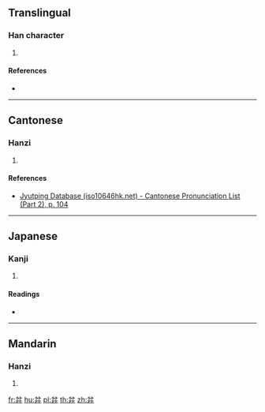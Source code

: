 ==Translingual==

===Han character===
{{Han char|rn=55|rad=廾|as=04|sn=7|four=80442|canj=CSHT,XCSHT|ids=⿱分廾}}

# {{defn|Han|sort=廾04}}

====References====
* {{Han ref|kx=0354.010|dkj=09597|dj=0669.020|hdz=10515.050|uh=5F05|ud=24325|bh=CAD2|bd=51922}}

----

==Cantonese==

===Hanzi===
{{yue-hanzi|jyut=[[fan5]]|y=fan5}}

# {{defn|lang=yue|sort=廾04}}

====References====
* [http://www.iso10646hk.net/jp/document/download.jsp Jyutping Database (iso10646hk.net) - Cantonese Pronunciation List (Part 2), p. 104]

----

==Japanese==

===Kanji===
{{ja-kanji|grade=|rs=廾04}}

# {{defn|lang=ja|sort=廾04}}

====Readings====
* {{ja-readings|on=[[ふん]] (fun), [[ぶん]] (bun)|kun=}}

----

==Mandarin==

===Hanzi===
{{cmn-hanzi|pin=[[fèn]] ([[fen4]]), [[yān]] ([[yan1]])|wg=fen<sup>4</sup>, yen<sup>1</sup>}}

# {{defn|lang=cmn|sort=廾04}}

[[fr:弅]]
[[hu:弅]]
[[pl:弅]]
[[th:弅]]
[[zh:弅]]